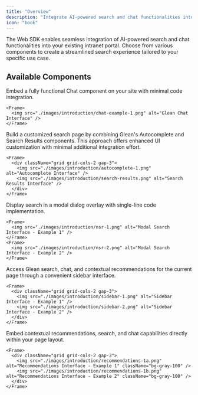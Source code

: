 ```yaml
---
title: "Overview"
description: "Integrate AI-powered search and chat functionalities into your intranet portal using Glean's Web SDK components"
icon: "book"
---
```


The Web SDK enables seamless integration of AI-powered search and chat functionalities into your existing intranet portal. Choose from various components to create a streamlined search experience tailored to your specific use case.

## Available Components

<CardGroup cols={1}>
  <Card
    title="Glean Chat"
    icon="comments"
    href="/docs/web/components/chat">
    Embed a fully functional Chat component on your site with minimal code integration.

    <Frame>
      <img src="./images/introduction/chat-example-1.png" alt="Glean Chat Interface" />
    </Frame>
  </Card>

  <Card
    title="Autocomplete + Search Page"
    icon="magnifying-glass"
    href="/docs/web/components/autocomplete">
    Build a customized search page by combining Glean's Autocomplete and Search Results components. This approach offers enhanced UI customization with minimal additional integration effort.

    <Frame>
      <div className="grid grid-cols-2 gap-3">
        <img src="./images/introduction/autocomplete-1.png" alt="Autocomplete Interface" />
        <img src="./images/introduction/search-results.png" alt="Search Results Interface" />
      </div>
    </Frame>
  </Card>

  <Card
    title="Modal Search"
    icon="window-maximize"
    href="/docs/web/components/modal-search">
    Display search in a modal dialog overlay with single-line code implementation.

    <Frame>
      <img src="./images/introduction/nsr-1.png" alt="Modal Search Interface - Example 1" />
    </Frame>
    <Frame>
      <img src="./images/introduction/nsr-2.png" alt="Modal Search Interface - Example 2" />
    </Frame>
  </Card>

  <Card
    title="Sidebar Search"
    icon="sidebar"
    href="/docs/web/components/sidebar">
    Access Glean search, chat, and contextual recommendations for the current page through a convenient sidebar interface.

    <Frame>
      <div className="grid grid-cols-2 gap-3">
        <img src="./images/introduction/sidebar-1.png" alt="Sidebar Interface - Example 1" />
        <img src="./images/introduction/sidebar-2.png" alt="Sidebar Interface - Example 2" />
      </div>
    </Frame>
  </Card>

  <Card
    title="Recommendations Component"
    icon="lightbulb"
    href="/docs/web/components/recommendations">
    Embed contextual recommendations, search, and chat capabilities directly within your page layout.

    <Frame>
      <div className="grid grid-cols-2 gap-3">
        <img src="./images/introduction/recommendations-1a.png" alt="Recommendations Interface - Example 1" className="bg-gray-100" />
        <img src="./images/introduction/recommendations-1b.png" alt="Recommendations Interface - Example 2" className="bg-gray-100" />
      </div>
    </Frame>
  </Card>
</CardGroup>